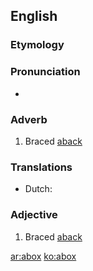 ==English==

===Etymology===
{{prefix|a|box|t2=boxhaul|lang=en}}

===Pronunciation===
* {{a|US}} {{IPA|/əˈbɑks/|lang=en}}

===Adverb===
{{en-adv|-}}

# {{context|nautical|lang=en}} Braced [[aback]]

===Translations===
{{trans-top|braced aback}}
* Dutch: {{t|nl|vanachter aangespannen}}

{{trans-bottom}}

===Adjective===
{{en-adj|-}}

# {{context|nautical|lang=en}} Braced [[aback]]

[[ar:abox]]
[[ko:abox]]